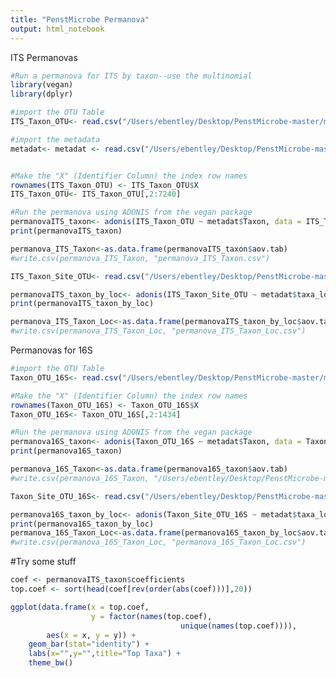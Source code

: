```yaml
---
title: "PenstMicrobe Permanova"
output: html_notebook
---
```


ITS Permanovas
```r
#Run a permanova for ITS by taxon--use the multinomial
library(vegan)
library(dplyr)

#import the OTU Table
ITS_Taxon_OTU<- read.csv("/Users/ebentley/Desktop/PenstMicrobe-master/multinomial_estimates_ITS_by_taxon.csv")

#import the metadata
metadat<- metadat <- read.csv("/Users/ebentley/Desktop/PenstMicrobe-master/metadata_wrangled.csv", stringsAsFactors = F)


#Make the "X" (Identifier Column) the index row names
rownames(ITS_Taxon_OTU) <- ITS_Taxon_OTU$X
ITS_Taxon_OTU<- ITS_Taxon_OTU[,2:7240]

#Run the permanova using ADONIS from the vegan package
permanovaITS_taxon<- adonis(ITS_Taxon_OTU ~ metadat$Taxon, data = ITS_Taxon_OTU, permutations=5000, method = "bray")
print(permanovaITS_taxon)

permanova_ITS_Taxon<-as.data.frame(permanovaITS_taxon$aov.tab)
#write.csv(permanova_ITS_Taxon, "permanova_ITS_Taxon.csv")

ITS_Taxon_Site_OTU<- read.csv("/Users/ebentley/Desktop/PenstMicrobe-master/multinomial_estimates_ITS_by_taxon_site.csv")

permanovaITS_taxon_by_loc<- adonis(ITS_Taxon_Site_OTU ~ metadat$taxa_loc, data = ITS_Taxon_Site_OTU, permutations=5000, method = "bray")
print(permanovaITS_taxon_by_loc)

permanova_ITS_Taxon_Loc<-as.data.frame(permanovaITS_taxon_by_loc$aov.tab)
#write.csv(permanova_ITS_Taxon_Loc, "permanova_ITS_Taxon_Loc.csv")

```

Permanovas for 16S
```r
#import the OTU Table
Taxon_OTU_16S<- read.csv("/Users/ebentley/Desktop/PenstMicrobe-master/multinomial_estimates_16s_by_taxon.csv")

#Make the "X" (Identifier Column) the index row names
rownames(Taxon_OTU_16S) <- Taxon_OTU_16S$X
Taxon_OTU_16S<- Taxon_OTU_16S[,2:1434]

#Run the permanova using ADONIS from the vegan package
permanova16S_taxon<- adonis(Taxon_OTU_16S ~ metadat$Taxon, data = Taxon_OTU_16S, permutations=5000, method = "bray")
print(permanova16S_taxon)

permanova_16S_Taxon<-as.data.frame(permanova16S_taxon$aov.tab)
#write.csv(permanova_16S_Taxon, "/Users/ebentley/Desktop/PenstMicrobe-master/permanova_16S_Taxon.csv")

Taxon_Site_OTU_16S<- read.csv("/Users/ebentley/Desktop/PenstMicrobe-master/multinomial_estimates_16s_by_taxon_site.csv")

permanova16S_taxon_by_loc<- adonis(Taxon_Site_OTU_16S ~ metadat$taxa_loc, data = Taxon_Site_OTU_16S, permutations=5000, method = "bray")
print(permanova16S_taxon_by_loc)
permanova_16S_Taxon_Loc<-as.data.frame(permanova16S_taxon_by_loc$aov.tab)
#write.csv(permanova_16S_Taxon_Loc, "permanova_16S_Taxon_Loc.csv")


```



#Try some stuff


```r
coef <- permanovaITS_taxon$coefficients
top.coef <- sort(head(coef[rev(order(abs(coef)))],20))

ggplot(data.frame(x = top.coef,
                  y = factor(names(top.coef),
                                      unique(names(top.coef)))),
        aes(x = x, y = y)) +
    geom_bar(stat="identity") +
    labs(x="",y="",title="Top Taxa") +
    theme_bw()
```



